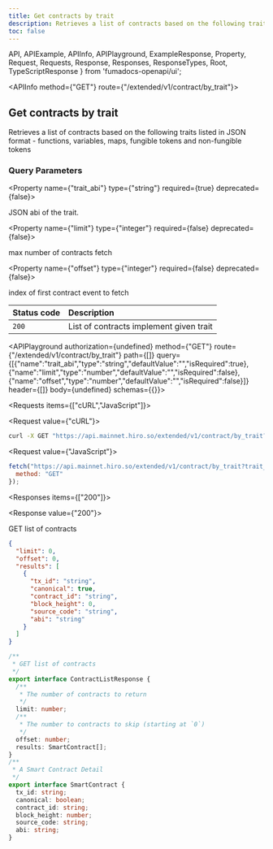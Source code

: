 ```yaml
---
title: Get contracts by trait
description: Retrieves a list of contracts based on the following traits listed in JSON format -  functions, variables, maps, fungible tokens and non-fungible tokens.
toc: false
---
```


  API,
  APIExample,
  APIInfo,
  APIPlayground,
  ExampleResponse,
  Property,
  Request,
  Requests,
  Response,
  Responses,
  ResponseTypes,
  Root,
  TypeScriptResponse
} from 'fumadocs-openapi/ui';

<Root>

<API>

<APIInfo method={"GET"} route={"/extended/v1/contract/by_trait"}>

## Get contracts by trait

Retrieves a list of contracts based on the following traits listed in JSON format -  functions, variables, maps, fungible tokens and non-fungible tokens
### Query Parameters

<Property name={"trait_abi"} type={"string"} required={true} deprecated={false}>

JSON abi of the trait.

</Property>

<Property name={"limit"} type={"integer"} required={false} deprecated={false}>

max number of contracts fetch

</Property>

<Property name={"offset"} type={"integer"} required={false} deprecated={false}>

index of first contract event to fetch

</Property>

| Status code | Description |
| :------ | :------ |
| `200` | List of contracts implement given trait |

<APIPlayground authorization={undefined} method={"GET"} route={"/extended/v1/contract/by_trait"} path={[]} query={[{"name":"trait_abi","type":"string","defaultValue":"","isRequired":true},{"name":"limit","type":"number","defaultValue":"","isRequired":false},{"name":"offset","type":"number","defaultValue":"","isRequired":false}]} header={[]} body={undefined} schemas={{}}>

</APIPlayground>

</APIInfo>

<APIExample>

<Requests items={["cURL","JavaScript"]}>

<Request value={"cURL"}>

```bash
curl -X GET "https://api.mainnet.hiro.so/extended/v1/contract/by_trait?trait_abi=string&limit=0&offset=0"
```

</Request>

<Request value={"JavaScript"}>

```js
fetch("https://api.mainnet.hiro.so/extended/v1/contract/by_trait?trait_abi=string&limit=0&offset=0", {
  method: "GET"
});
```

</Request>

</Requests>

<Responses items={["200"]}>

<Response value={"200"}>

GET list of contracts

<ResponseTypes>

<ExampleResponse>

```json
{
  "limit": 0,
  "offset": 0,
  "results": [
    {
      "tx_id": "string",
      "canonical": true,
      "contract_id": "string",
      "block_height": 0,
      "source_code": "string",
      "abi": "string"
    }
  ]
}
```

</ExampleResponse>

<TypeScriptResponse>

```ts
/**
 * GET list of contracts
 */
export interface ContractListResponse {
  /**
   * The number of contracts to return
   */
  limit: number;
  /**
   * The number to contracts to skip (starting at `0`)
   */
  offset: number;
  results: SmartContract[];
}
/**
 * A Smart Contract Detail
 */
export interface SmartContract {
  tx_id: string;
  canonical: boolean;
  contract_id: string;
  block_height: number;
  source_code: string;
  abi: string;
}
```

</TypeScriptResponse>

</ResponseTypes>

</Response>

</Responses>

</APIExample>

</API>

</Root>
